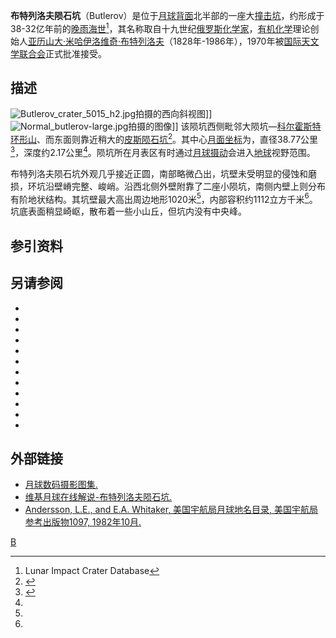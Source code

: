 {{lunar crater data|
 image=Butlerov crater WAC.jpg|
 caption=[[月球勘测轨道飞行器|月球勘测轨道飞行器]]拍摄的图像|
 latitude=12.05|
 N_or_S=N|
 longitude=108.81|
 E_or_W=W|
 diameter=38.77公里|
 depth=2.17公里|
 colong=109|
 eponym=[[亚历山大·米哈伊洛维奇·布特列洛夫|亚历山大·布特列洛夫]]}}

'''布特列洛夫陨石坑'''（Butlerov）是位于[[月球背面|月球背面]]北半部的一座大[[撞击坑|撞击坑]]，约形成于38-32亿年前的[[晚雨海世|晚雨海世]]<ref name=LICD>Lunar Impact Crater Database</ref>，其名称取自十九世纪[[俄罗斯|俄罗斯]][[化学家|化学家]]，[[有机化学|有机化学]]理论创始人[[亚历山大·米哈伊洛维奇·布特列洛夫|亚历山大·米哈伊洛维奇·布特列洛夫]]（1828年-1986年），1970年被[[国际天文学联合会|国际天文学联合会]]正式批准接受。

==描述== 
[[Image:Butlerov_crater_5015_h2.jpg|thumb]]拍摄的西向斜视图]]
[[Image:Normal_butlerov-large.jpg|thumb]]拍摄的图像]] 
该陨坑西侧毗邻大陨坑—[[科尔霍斯特环形山|科尔霍斯特环形山]]、而东面则靠近稍大的[[皮斯陨石坑|皮斯陨石坑]]<ref>{{Cite web |url=http://planetarynames.wr.usgs.gov/images/Lunar/lac_72_lo.pdf |title=Crater Butlerov on the map LAC-72. |access-date=2017-03-25 |archive-date=2020-11-27 |archive-url=https://web.archive.org/web/20201127014405/http://planetarynames.wr.usgs.gov/images/Lunar/lac_72_lo.pdf |dead-url=no }}</ref>。其中心[[月面坐标|月面坐标]]为{{Coord|12.05|N|108.81|W|globe:Moon|nogoogle=1|noosm=1}}，直径38.77公里<ref name="IAU">{{Cite web |url=http://planetarynames.wr.usgs.gov/Feature/934 |title=Directory of the International Astronomical Union |access-date=2017-03-25 |archive-date=2018-05-13 |archive-url=https://web.archive.org/web/20180513011359/https://planetarynames.wr.usgs.gov/Feature/934 |dead-url=no }}</ref>，深度约2.17公里<ref name="LICD"/>。陨坑所在月表区有时通过[[天平动|月球摄动]]会进入[[地球|地球]]视野范围。

布特列洛夫陨石坑外观几乎接近正圆，南部略微凸出，坑壁未受明显的侵蚀和磨损，环坑沿壁嵴完整、峻峭。沿西北侧外壁附靠了二座小陨坑，南侧内壁上则分布有阶地状结构。其坑壁最大高出周边地形1020米<ref name="LICD"/>，内部容积约1112立方千米<ref name="LICD"/>。坑底表面稍显崎岖，散布着一些小山丘，但坑内没有中央峰。

==参引资料==
{{Reflist}}

==另请参阅==
{{refbegin}}
* {{cite book
  | last1 = Andersson
  | first1 = L. E.
  | last2 = Whitaker
  | first2 = E. A.
  | authorlink2 = Ewen Whitaker
  | date = 1982
  | title = [[NASA|NASA]] Catalogue of Lunar Nomenclature
  | publisher = NASA RP-1097
  | ref = harv
  }}
* {{cite web
  | last = Blue
  | first = Jennifer
  | date = July 25, 2007
  | title = Gazetteer of Planetary Nomenclature
  | publisher = [[United_States_Geological_Survey|USGS]]
  | url = http://planetarynames.wr.usgs.gov/
  | accessdate = 2007-08-05
  | ref = harv
  | archive-date = 2018-12-25
  | archive-url = https://web.archive.org/web/20181225170157/https://planetarynames.wr.usgs.gov/
  | dead-url = no
  }}
* {{cite book
  | last1 = Bussey
  | first1 = B.
  | authorlink1 = Ben Bussey
  | last2 = Spudis
  | first2 = P.
  | authorlink2 = Paul Spudis
  | date = 2004
  | title = The Clementine Atlas of the Moon
  | publisher = Cambridge University Press
  | location = New York
  | isbn = 978-0-521-81528-4
  | ref = harv
  }}
* {{cite book
  | last1 = Cocks
  | first1 = Elijah E.
  | last2 = Cocks
  | first2 = Josiah C.
  | date = 1995
  | title = Who's Who on the Moon: A Biographical Dictionary of Lunar Nomenclature
  | url = https://archive.org/details/isbn_9780936389271
  | publisher = Tudor Publishers
  | isbn = 978-0-936389-27-1
  | ref = harv
  }}
* {{cite web
  | last = McDowell
  | first = Jonathan
  | date = July 15, 2007
  | url = http://host.planet4589.org/astro/lunar/
  | title = Lunar Nomenclature
  | publisher = Jonathan's Space Report
  | accessdate = 2007-10-24
  | ref = harv
  | archive-date = 2018-12-25
  | archive-url = https://web.archive.org/web/20181225170156/http://host.planet4589.org/astro/lunar/
  | dead-url = no
  }}
* {{cite journal| last1 = Menzel| first1 = D. H.| last2 = Minnaert| first2 = M.| last3 = Levin| first3 = B.| last4 = Dollfus| first4 = A.| last5 = Bell| first5 = B.| title = Report on Lunar Nomenclature by the Working Group of Commission 17 of the IAU| doi = 10.1007/BF00171763| journal = Space Science Reviews| volume = 12| issue = 2| pages = 136–186| date = 1971| bibcode = 1971SSRv...12..136M| ref = harv}}
* {{cite book
  | first = Patrick
  | last = Moore
  | authorlink = Patrick Moore
  | date = 2001
  | title = On the Moon
  | url = https://archive.org/details/patrickmooreonmo00patr
  | publisher = Sterling Publishing Co.
  | isbn = 978-0-304-35469-6
  | ref = harv
  }}
* {{cite book
  | first = Fred W.
  | last = Price
  | date = 1988
  | title = The Moon Observer's Handbook
  | publisher = Cambridge University Press
  | isbn = 978-0-521-33500-3
  | ref = harv
  }}
* {{cite book
  | last = Rükl
  | first = Antonín
  | authorlink = Antonín Rükl
  | date = 1990
  | title = Atlas of the Moon
  | publisher = Kalmbach Books
  | isbn = 978-0-913135-17-4
  | ref = harv
  }}
* {{cite book
  | last = Webb
  | first = Rev. T. W.
  | authorlink = Thomas William Webb
  | date = 1962
  | title = Celestial Objects for Common Telescopes
  | url = https://archive.org/details/celestialobjects00webb
  | edition = 6th revised
  | publisher = Dover
  | isbn = 978-0-486-20917-3
  | ref = harv
  }}
* {{cite book
  | first = Ewen A.
  | last = Whitaker
  | authorlink = Ewen Whitaker
  | date = 1999
  | title = Mapping and Naming the Moon
  | publisher = Cambridge University Press
  | isbn = 978-0-521-62248-6
  | ref = harv
  }}
* {{cite book
  | first = Peter T.
  | last = Wlasuk
  | date = 2000
  | title = Observing the Moon
  | publisher = Springer
  | isbn = 978-1-85233-193-1
  | ref = harv
 }}
{{refend}}

==外部链接==
*[http://www.lpi.usra.edu/resources/lunar_orbiter/bin/srch_nam.shtml?Butlerov%7C0 月球数码摄影图集.] {{Wayback|url=http://www.lpi.usra.edu/resources/lunar_orbiter/bin/srch_nam.shtml?Butlerov%7C0 |date=20201127015114 }}
*[http://the-moon.wikispaces.com/Butlerov 维基月球在线解说-布特列洛夫陨石坑.] {{Wayback|url=http://the-moon.wikispaces.com/Butlerov |date=20180507083928 }}
*[http://planet4589.org/astro/lunar/RP-1097.pdf Andersson, L.E., and E.A. Whitaker, 美国宇航局月球地名目录, 美国宇航局参考出版物1097, 1982年10月.] {{Wayback|url=http://planet4589.org/astro/lunar/RP-1097.pdf |date=20141006125838 }}

[[Category:月球环形山|B]]
{{月球环形山 (A-B)}}
